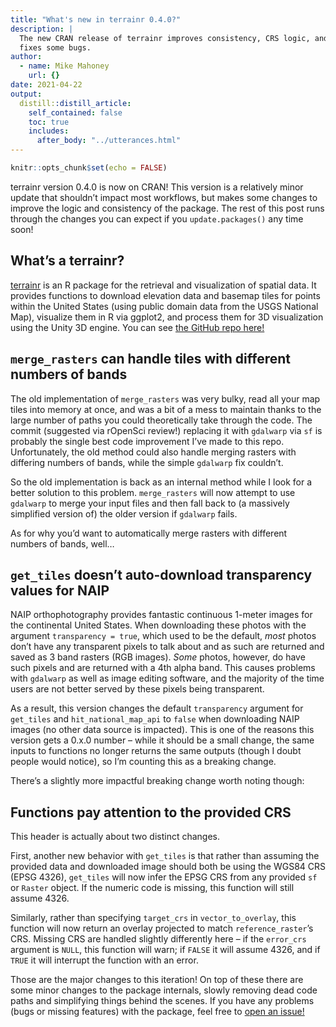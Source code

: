 ```yaml
---
title: "What's new in terrainr 0.4.0?"
description: |
  The new CRAN release of terrainr improves consistency, CRS logic, and 
  fixes some bugs.
author:
  - name: Mike Mahoney
    url: {}
date: 2021-04-22
output:
  distill::distill_article:
    self_contained: false
    toc: true
    includes: 
      after_body: "../utterances.html"
---
```



```r
knitr::opts_chunk$set(echo = FALSE)
```

terrainr version 0.4.0 is now on CRAN! This version is a relatively minor update 
that shouldn't impact most workflows, but makes some changes to improve the 
logic and consistency of the package. The rest of this post runs through the 
changes you can expect if you `update.packages()` any time soon!

## What's a terrainr?

[terrainr](https://docs.ropensci.org/terrainr/) is an R package for the 
retrieval and visualization of spatial data. It provides functions to download
elevation data and basemap tiles for points within the United States (using 
public domain data from the USGS National Map), visualize them in R via ggplot2,
and process them for 3D visualization using the Unity 3D engine. You can see
[the GitHub repo here!](https://docs.ropensci.org/terrainr/)

## `merge_rasters` can handle tiles with different numbers of bands

The old implementation of `merge_rasters` was very bulky, read all your map 
tiles into memory at once, and was a bit of a mess to maintain thanks to the 
large number of paths you could theoretically take through the code. The commit
(suggested via rOpenSci review!) replacing it with `gdalwarp` via `sf` is 
probably the single best code improvement I've made to this repo. Unfortunately,
the old method could also handle merging rasters with differing numbers of 
bands, while the simple `gdalwarp` fix couldn't.

So the old implementation is back as an internal method while I look for a 
better solution to this problem. `merge_rasters` will now attempt to use 
`gdalwarp` to merge your input files and then fall back to (a massively 
simplified version of) the older version if `gdalwarp` fails.

As for why you'd want to automatically merge rasters with different numbers of 
bands, well...

## `get_tiles` doesn't auto-download transparency values for NAIP

NAIP orthophotography provides fantastic continuous 1-meter images for the 
continental United States. When downloading these photos with the argument 
`transparency = true`, which used to be the default, _most_ photos don't have
any transparent pixels to talk about and as such are returned and saved as 3
band rasters (RGB images). _Some_ photos, however, do have such pixels and are
returned with a 4th alpha band. This causes problems with `gdalwarp` as well as
image editing software, and the majority of the time users are not better served 
by these pixels being transparent. 

As a result, this version changes the default `transparency` argument for 
`get_tiles` and `hit_national_map_api` to `false` when downloading NAIP images
(no other data source is impacted). This is one of the reasons this version 
gets a 0.x.0 number -- while it should be a small change, the same inputs to 
functions no longer returns the same outputs (though I doubt people would 
notice), so I'm counting this as a breaking change. 

There's a slightly more impactful breaking change worth noting though:

## Functions pay attention to the provided CRS

This header is actually about two distinct changes.

First, another new behavior with `get_tiles` is that rather than assuming the 
provided data and downloaded image should both be using the WGS84 CRS (EPSG 
4326), `get_tiles` will now infer the EPSG CRS from any provided `sf` or 
`Raster` object. If the numeric code is missing, this function will still assume
4326.

Similarly, rather than specifying `target_crs` in `vector_to_overlay`, this 
function will now return an overlay projected to match `reference_raster`'s CRS.
Missing CRS are handled slightly differently here -- if the `error_crs` argument
is `NULL`, this function will warn; if `FALSE` it will assume 4326, and if 
`TRUE` it will interrupt the function with an error.

Those are the major changes to this iteration! On top of these there are some 
minor changes to the package internals, slowly removing dead code paths and 
simplifying things behind the scenes. If you have any problems (bugs or missing
features) with the package, feel free to [open an issue!](https://github.com/ropensci/terrainr/issues)

